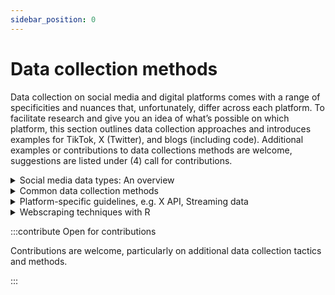 ```yaml
---
sidebar_position: 0
---
```


<style>
  {`
    .main-wrapper {
      background: linear-gradient(180deg, rgba(144, 229, 252, 0) 0%, rgba(144, 229, 252, 0.5) 100%);
  `}
  {`
    details {
        border-top-color:  black !important;
        border-bottom-color: black !important;
  `}

</style>

# Data collection methods
<LastUpdatedByChip authorLastUpdate="Clara Ruthardt" updatedOn="01.08.2025" />

Data collection on social media and digital platforms comes with a range of specificities and nuances that, unfortunately, differ across each platform. To facilitate research and give you an idea of what’s possible on which platform, this section outlines data collection approaches and introduces examples for TikTok, X (Twitter), and blogs (including code). Additional examples or contributions to data collections methods are welcome, suggestions are listed under (4) call for contributions.

<details>
  <summary>Social media data types: An overview</summary>

  If you are wondering what kinds of data you can access and anylse on social media, this chapter will provide orientation and clarity around terminology.

  **[Learn more](03_01_data-types)**
</details>

<details>
  <summary>Common data collection methods</summary>

  Focusing on TikTok as a case study, this chapter offers insights into the myriad ways one can audit an online platform. It underscores the importance of aligning the chosen method with the research question at hand. Drawing on our experiences with auditing recommender systems, this chapter presents a holistic understanding of TikTok’s practices.

  **[Learn more](03_02_data-collection-methods)**
</details>

<details>
  <summary>Platform-specific guidelines, e.g. X API, Streaming data</summary>

  This chapter outlines platform-specific guidelines for data collection across X (Twitter), YouTube, Rumble, and Meta Ads on Facebook and Instagram. Each guideline includes step-by-step tutorials with code samples and an introduction to potential analysis methods.

  **[Learn more](03_00_platform-specific guidelines)**
</details>

<details>
  <summary>Webscraping techniques with R</summary>

  In a constantly changing digital environment, adaptability is key. As various social networks have begun to limit access to their APIs—either monetising them or closing them altogether — researchers face the challenge of capturing crucial data. The significance of webscraping has thus resurged, offering an alternative means of data collection. 

  **[Learn more](03_03_web-scraping-intro)**
</details>


:::contribute Open for contributions

Contributions are welcome, particularly on additional data collection tactics and methods. 

:::